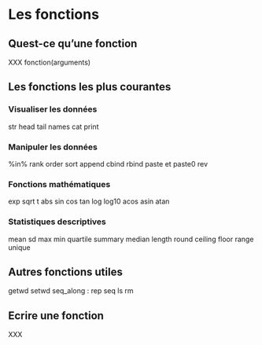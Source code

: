 # Les fonctions {#fonctions}

## Quest-ce qu'une fonction

XXX fonction(arguments)

## Les fonctions les plus courantes

### Visualiser les données

str
head
tail
names
cat
print

### Manipuler les données 

%in%
rank
order
sort
append
cbind
rbind
paste et paste0
rev

### Fonctions mathématiques

exp
sqrt
t
abs
sin
cos
tan
log
log10
acos
asin
atan

### Statistiques descriptives

mean
sd
max
min
quartile
summary
median
length
round
ceiling
floor
range
unique

## Autres fonctions utiles

getwd
setwd
seq_along
:
rep
seq
ls
rm

## Ecrire une fonction

XXX
